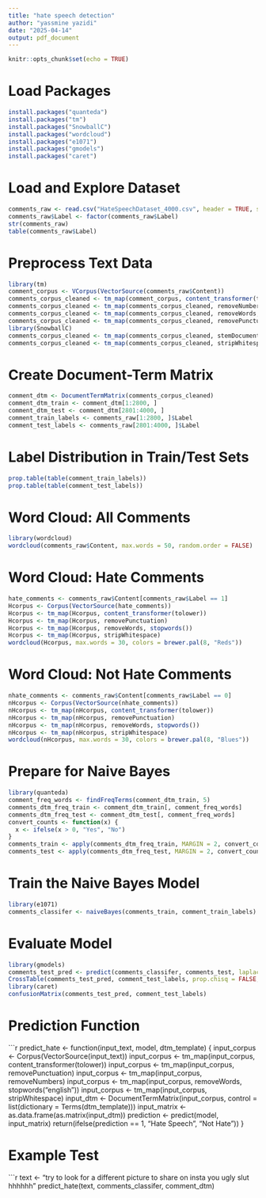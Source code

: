 ```yaml
---
title: "hate speech detection"
author: "yassmine yazidi"
date: "2025-04-14"
output: pdf_document
---
```

```r
knitr::opts_chunk$set(echo = TRUE)
```

# Load Packages

```r
install.packages("quanteda")
install.packages("tm")
install.packages("SnowballC")
install.packages("wordcloud")
install.packages("e1071")
install.packages("gmodels")
install.packages("caret")
```

# Load and Explore Dataset

```r
comments_raw <- read.csv("HateSpeechDataset_4000.csv", header = TRUE, sep = ",", stringsAsFactors = FALSE)
comments_raw$Label <- factor(comments_raw$Label)
str(comments_raw)
table(comments_raw$Label)
```

# Preprocess Text Data

```r
library(tm)
comment_corpus <- VCorpus(VectorSource(comments_raw$Content))
comments_corpus_cleaned <- tm_map(comment_corpus, content_transformer(tolower))
comments_corpus_cleaned <- tm_map(comments_corpus_cleaned, removeNumbers)
comments_corpus_cleaned <- tm_map(comments_corpus_cleaned, removeWords, stopwords())
comments_corpus_cleaned <- tm_map(comments_corpus_cleaned, removePunctuation)
library(SnowballC)
comments_corpus_cleaned <- tm_map(comments_corpus_cleaned, stemDocument)
comments_corpus_cleaned <- tm_map(comments_corpus_cleaned, stripWhitespace)
```

# Create Document-Term Matrix

```r
comment_dtm <- DocumentTermMatrix(comments_corpus_cleaned)
comment_dtm_train <- comment_dtm[1:2800, ]
comment_dtm_test <- comment_dtm[2801:4000, ]
comment_train_labels <- comments_raw[1:2800, ]$Label
comment_test_labels <- comments_raw[2801:4000, ]$Label
```

# Label Distribution in Train/Test Sets

```r
prop.table(table(comment_train_labels))
prop.table(table(comment_test_labels))
```

# Word Cloud: All Comments

```r
library(wordcloud)
wordcloud(comments_raw$Content, max.words = 50, random.order = FALSE)
```

# Word Cloud: Hate Comments

```r
hate_comments <- comments_raw$Content[comments_raw$Label == 1]
Hcorpus <- Corpus(VectorSource(hate_comments))
Hcorpus <- tm_map(Hcorpus, content_transformer(tolower))
Hcorpus <- tm_map(Hcorpus, removePunctuation)
Hcorpus <- tm_map(Hcorpus, removeWords, stopwords())
Hcorpus <- tm_map(Hcorpus, stripWhitespace)
wordcloud(Hcorpus, max.words = 30, colors = brewer.pal(8, "Reds"))
```

# Word Cloud: Not Hate Comments

```r
nhate_comments <- comments_raw$Content[comments_raw$Label == 0]
nHcorpus <- Corpus(VectorSource(nhate_comments))
nHcorpus <- tm_map(nHcorpus, content_transformer(tolower))
nHcorpus <- tm_map(nHcorpus, removePunctuation)
nHcorpus <- tm_map(nHcorpus, removeWords, stopwords())
nHcorpus <- tm_map(nHcorpus, stripWhitespace)
wordcloud(nHcorpus, max.words = 30, colors = brewer.pal(8, "Blues"))
```

# Prepare for Naive Bayes

```r
library(quanteda)
comment_freq_words <- findFreqTerms(comment_dtm_train, 5)
comments_dtm_freq_train <- comment_dtm_train[, comment_freq_words]
comments_dtm_freq_test <- comment_dtm_test[, comment_freq_words]
convert_counts <- function(x) {
  x <- ifelse(x > 0, "Yes", "No")
}
comments_train <- apply(comments_dtm_freq_train, MARGIN = 2, convert_counts)
comments_test <- apply(comments_dtm_freq_test, MARGIN = 2, convert_counts)
```

# Train the Naive Bayes Model

```r
library(e1071)
comments_classifer <- naiveBayes(comments_train, comment_train_labels)
```

# Evaluate Model

```r
library(gmodels)
comments_test_pred <- predict(comments_classifer, comments_test, laplace = TRUE)
CrossTable(comments_test_pred, comment_test_labels, prop.chisq = FALSE, prop.t = FALSE, dnn = c('Predicted', 'Actual'))
library(caret)
confusionMatrix(comments_test_pred, comment_test_labels)
```

# Prediction Function

```r
predict_hate <- function(input_text, model, dtm_template) {
  input_corpus <- Corpus(VectorSource(input_text))
  input_corpus <- tm_map(input_corpus, content_transformer(tolower))
  input_corpus <- tm_map(input_corpus, removePunctuation)
  input_corpus <- tm_map(input_corpus, removeNumbers)
  input_corpus <- tm_map(input_corpus, removeWords, stopwords("english"))
  input_corpus <- tm_map(input_corpus, stripWhitespace)
  input_dtm <- DocumentTermMatrix(input_corpus, control = list(dictionary = Terms(dtm_template)))
  input_matrix <- as.data.frame(as.matrix(input_dtm))
  prediction <- predict(model, input_matrix)
  return(ifelse(prediction == 1, "Hate Speech", "Not Hate"))
}

# Example Test

```r
text <- "try to look for a different picture to share on insta you ugly slut hhhhhh"
predict_hate(text, comments_classifer, comment_dtm)
